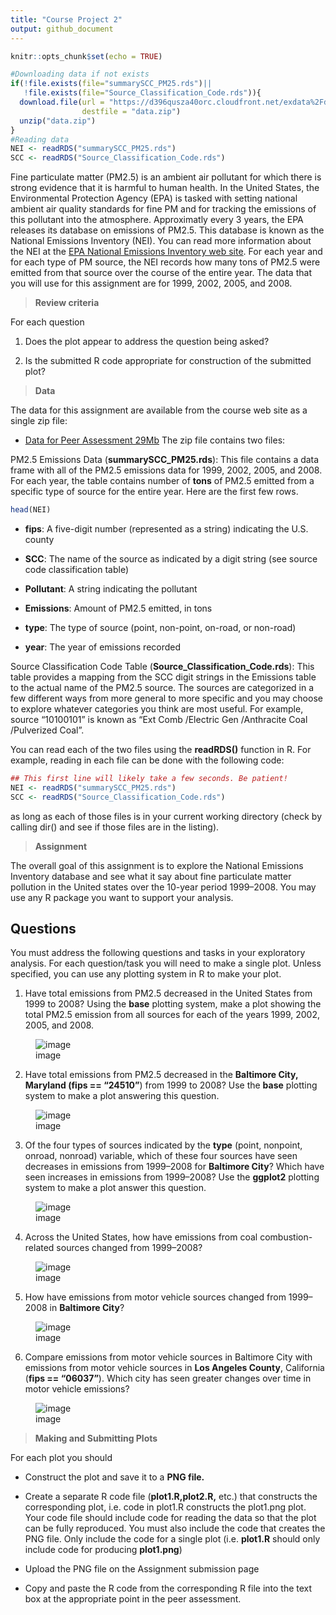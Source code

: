 ```yaml
---
title: "Course Project 2"
output: github_document
---
```


```r
knitr::opts_chunk$set(echo = TRUE)
```

```r
#Downloading data if not exists
if(!file.exists(file="summarySCC_PM25.rds")||
   !file.exists(file="Source_Classification_Code.rds")){
  download.file(url = "https://d396qusza40orc.cloudfront.net/exdata%2Fdata%2FNEI_data.zip",
                destfile = "data.zip")
  unzip("data.zip")
}
#Reading data
NEI <- readRDS("summarySCC_PM25.rds")
SCC <- readRDS("Source_Classification_Code.rds")

```

Fine particulate matter (PM2.5) is an ambient air pollutant for which there is strong evidence that it is harmful to human health. In the United States, the Environmental Protection Agency (EPA) is tasked with setting national ambient air quality standards for fine PM and for tracking the emissions of this pollutant into the atmosphere. Approximatly every 3 years, the EPA releases its database on emissions of PM2.5. This database is known as the National Emissions Inventory (NEI). You can read more information about the NEI at the [EPA National Emissions Inventory web site](https://www3.epa.gov/ttn/chief/eiinformation.html).
For each year and for each type of PM source, the NEI records how many tons of PM2.5 were emitted from that source over the course of the entire year. The data that you will use for this assignment are for 1999, 2002, 2005, and 2008.

> **Review criteria**

For each question

1. Does the plot appear to address the question being asked?

2. Is the submitted R code appropriate for construction of the submitted plot?

> **Data**

The data for this assignment are available from the course web site as a single zip file:

* [Data for Peer Assessment  29Mb](https://d396qusza40orc.cloudfront.net/exdata%2Fdata%2FNEI_data.zip)
The zip file contains two files:

PM2.5 Emissions Data (**summarySCC_PM25.rds**): This file contains a data frame with all of the PM2.5 emissions data for 1999, 2002, 2005, and 2008. For each year, the table contains number of **tons** of PM2.5 emitted from a specific type of source for the entire year. Here are the first few rows.
```r
head(NEI)
```

* **fips**: A five-digit number (represented as a string) indicating the U.S. county

* **SCC**: The name of the source as indicated by a digit string (see source code classification table)

* **Pollutant**: A string indicating the pollutant

* **Emissions**: Amount of PM2.5 emitted, in tons

* **type**: The type of source (point, non-point, on-road, or non-road)

* **year**: The year of emissions recorded

Source Classification Code Table (**Source_Classification_Code.rds**): This table provides a mapping from the SCC digit strings in the Emissions table to the actual name of the PM2.5 source. The sources are categorized in a few different ways from more general to more specific and you may choose to explore whatever categories you think are most useful. For example, source “10100101” is known as “Ext Comb /Electric Gen /Anthracite Coal /Pulverized Coal”.

You can read each of the two files using the **readRDS()** function in R. For example, reading in each file can be done with the following code:
```r
## This first line will likely take a few seconds. Be patient!
NEI <- readRDS("summarySCC_PM25.rds")
SCC <- readRDS("Source_Classification_Code.rds")
```
as long as each of those files is in your current working directory (check by calling \color{red}{\verb|dir()|}dir() and see if those files are in the listing).

> **Assignment** 

The overall goal of this assignment is to explore the National Emissions Inventory database and see what it say about fine particulate matter pollution in the United states over the 10-year period 1999–2008. You may use any R package you want to support your analysis.

## Questions

You must address the following questions and tasks in your exploratory analysis. For each question/task you will need to make a single plot. Unless specified, you can use any plotting system in R to make your plot.

1. Have total emissions from PM2.5 decreased in the United States from 1999 to 2008? Using the **base** plotting system, make a plot showing the total PM2.5 emission from all sources for each of the years 1999, 2002, 2005, and 2008.

![image](plot1.png)

2. Have total emissions from PM2.5 decreased in the **Baltimore City, Maryland (fips == "24510"**) from 1999 to 2008? Use the **base** plotting system to make a plot answering this question.

![image](plot2.png)

3. Of the four types of sources indicated by the **type** (point, nonpoint, onroad, nonroad) variable, which of these four sources have seen decreases in emissions from 1999–2008 for **Baltimore City**? Which have seen increases in emissions from 1999–2008? Use the **ggplot2** plotting system to make a plot answer this question.

![image](plot3.png)

4. Across the United States, how have emissions from coal combustion-related sources changed from 1999–2008?

![image](plot4.png)

5. How have emissions from motor vehicle sources changed from 1999–2008 in **Baltimore City**?

![image](plot5.png)

6. Compare emissions from motor vehicle sources in Baltimore City with emissions from motor vehicle sources in **Los Angeles County**, California (**fips == "06037"**). Which city has seen greater changes over time in motor vehicle emissions?

![image](plot6.png)

> **Making and Submitting Plots**

For each plot you should

* Construct the plot and save it to a **PNG file.**

* Create a separate R code file (**plot1.R,plot2.R,** etc.) that constructs the corresponding plot, i.e. code in plot1.R constructs the plot1.png plot. Your code file should include code for reading the data so that the plot can be fully reproduced. You must also include the code that creates the PNG file. Only include the code for a single plot (i.e. **plot1.R** should only include code for producing **plot1.png**)

* Upload the PNG file on the Assignment submission page

* Copy and paste the R code from the corresponding R file into the text box at the appropriate point in the peer assessment.